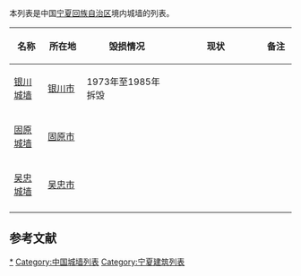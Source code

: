 本列表是中国[[宁夏回族自治区|宁夏回族自治区]]境内城墙的列表。

{| class="wikitable sortable" style="text-align: center;"
|-
! width="80" | 名称
! width="100"| 所在地
! width="270" | 毁损情况
! width="300" | 现状
! width="70" | 备注
|- 
|[[银川城墙|银川城墙]]||[[银川市|银川市]]|| 1973年至1985年拆毁  || ||
|- 
|[[固原城墙|固原城墙]]||[[固原市|固原市]]||   || ||
|- 
|[[吴忠城墙|吴忠城墙]]||[[吴忠市|吴忠市]]||   || ||
|- 
|}

==参考文献==
{{reflist}}
{{宁夏回族自治区境内的古城墙}}
{{中国各地城墙列表}}

[[Category:宁夏城墙|*]]
[[Category:中国城墙列表|Category:中国城墙列表]]
[[Category:宁夏建筑列表|Category:宁夏建筑列表]]